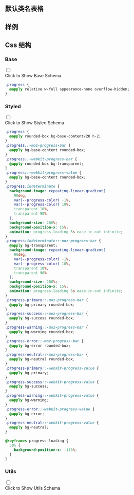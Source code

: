

## 默认类名表格
  
<CssTable name="progress" />
  
## 样例
  
<Demo></Demo>
  
## Css 结构


### Base

<div className="collapse">
<input type="checkbox" /> 
<div class="collapse-title px-0">
<span class="btn">Click to Show Base Schema</span>
</div>
<div class="collapse-content"> 

```css
.progress {
  @apply relative w-full appearance-none overflow-hidden;
}

```

</div>
</div>



### Styled

<div className="collapse">
<input type="checkbox" /> 
<div class="collapse-title px-0">
<span class="btn">Click to Show Styled Schema</span>
</div>
<div class="collapse-content"> 

```css
.progress {
  @apply rounded-box bg-base-content/20 h-2;
}
.progress::-moz-progress-bar {
  @apply bg-base-content rounded-box;
}
.progress::-webkit-progress-bar {
  @apply rounded-box bg-transparent;
}
.progress::-webkit-progress-value {
  @apply bg-base-content rounded-box;
}
.progress:indeterminate {
  background-image: repeating-linear-gradient(
    90deg,
    var(--progress-color) -1%,
    var(--progress-color) 10%,
    transparent 10%,
    transparent 90%
  );
  background-size: 200%;
  background-position-x: 15%;
  animation: progress-loading 5s ease-in-out infinite;
}
.progress:indeterminate::-moz-progress-bar {
  @apply bg-transparent;
  background-image: repeating-linear-gradient(
    90deg,
    var(--progress-color) -1%,
    var(--progress-color) 10%,
    transparent 10%,
    transparent 90%
  );
  background-size: 200%;
  background-position-x: 15%;
  animation: progress-loading 5s ease-in-out infinite;
}
.progress-primary::-moz-progress-bar {
  @apply bg-primary rounded-box;
}
.progress-success::-moz-progress-bar {
  @apply bg-success rounded-box;
}
.progress-warning::-moz-progress-bar {
  @apply bg-warning rounded-box;
}
.progress-error::-moz-progress-bar {
  @apply bg-error rounded-box;
}
.progress-neutral::-moz-progress-bar {
  @apply bg-neutral rounded-box;
}
.progress-primary::-webkit-progress-value {
  @apply bg-primary;
}
.progress-success::-webkit-progress-value {
  @apply bg-success;
}
.progress-warning::-webkit-progress-value {
  @apply bg-warning;
}
.progress-error::-webkit-progress-value {
  @apply bg-error;
}
.progress-neutral::-webkit-progress-value {
  @apply bg-neutral;
}

@keyframes progress-loading {
  50% {
    background-position-x: -115%;
  }
}

```

</div>
</div>



### Utils

<div className="collapse">
<input type="checkbox" /> 
<div class="collapse-title px-0">
<span class="btn">Click to Show Utils Schema</span>
</div>
<div class="collapse-content"> 

```css

```

</div>
</div>



